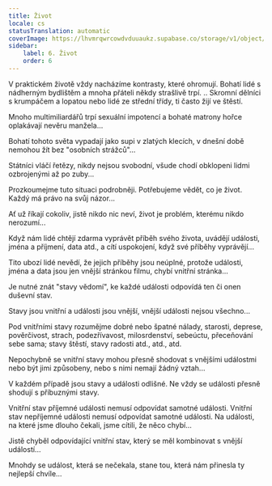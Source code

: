 ```yaml
---
title: Život
locale: cs
statusTranslation: automatic
coverImage: https://lhvmrqwrcowdvduuaukz.supabase.co/storage/v1/object/public/strapi-uploads/small_cover-tratado-de-psicologia-revolucionaria.webp-5e15e1cec4e0ebebcde5d7fc7565d8fd.webp
sidebar:
    label: 6. Život
    order: 6
---
```

V praktickém životě vždy nacházíme kontrasty, které ohromují. Bohatí lidé s nádherným bydlištěm a mnoha přáteli někdy strašlivě trpí. .. Skromní dělníci s krumpáčem a lopatou nebo lidé ze střední třídy, ti často žijí ve štěstí.

Mnoho multimiliardářů trpí sexuální impotencí a bohaté matrony hořce oplakávají nevěru manžela...

Bohatí tohoto světa vypadají jako supi v zlatých klecích, v dnešní době nemohou žít bez "osobních strážců"...

Státníci vláčí řetězy, nikdy nejsou svobodní, všude chodí obklopeni lidmi ozbrojenými až po zuby...

Prozkoumejme tuto situaci podrobněji. Potřebujeme vědět, co je život. Každý má právo na svůj názor...

Ať už říkají cokoliv, jistě nikdo nic neví, život je problém, kterému nikdo nerozumí...

Když nám lidé chtějí zdarma vyprávět příběh svého života, uvádějí události, jména a příjmení, data atd., a cítí uspokojení, když své příběhy vyprávějí...

Tito ubozí lidé nevědí, že jejich příběhy jsou neúplné, protože události, jména a data jsou jen vnější stránkou filmu, chybí vnitřní stránka...

Je nutné znát "stavy vědomí", ke každé události odpovídá ten či onen duševní stav.

Stavy jsou vnitřní a události jsou vnější, vnější události nejsou všechno...

Pod vnitřními stavy rozumějme dobré nebo špatné nálady, starosti, deprese, pověrčivost, strach, podezřívavost, milosrdenství, sebeúctu, přeceňování sebe sama; stavy štěstí, stavy radosti atd., atd., atd.

Nepochybně se vnitřní stavy mohou přesně shodovat s vnějšími událostmi nebo být jimi způsobeny, nebo s nimi nemají žádný vztah...

V každém případě jsou stavy a události odlišné. Ne vždy se události přesně shodují s příbuznými stavy.

Vnitřní stav příjemné události nemusí odpovídat samotné události. Vnitřní stav nepříjemné události nemusí odpovídat samotné události. Na události, na které jsme dlouho čekali, jsme cítili, že něco chybí...

Jistě chyběl odpovídající vnitřní stav, který se měl kombinovat s vnější událostí...

Mnohdy se událost, která se nečekala, stane tou, která nám přinesla ty nejlepší chvíle...

